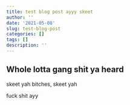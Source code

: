 ```yaml
---
title: test blog post ayyy skeet
author: ''
date: '2021-05-08'
slug: test-blog-post
categories: []
tags: []
description: ''
---
```


## Whole lotta gang shit ya heard

skeet yah bitches, skeet yah











fuck shit ayy